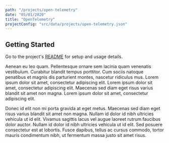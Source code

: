 ```yaml
---
path: "/projects/open-telemetry"
date: "05/01/2020"
title: "OpenTelemetry"
projectConfig: "src/data/projects/open-telemetry.json"
---
```


## Getting Started

Go to the project's [README](https://github.com/open-telemetry) for setup and usage details.

Aenean eu leo quam. Pellentesque ornare sem lacinia quam venenatis vestibulum. Curabitur blandit tempus porttitor. Cum sociis natoque penatibus et magnis dis parturient montes, nascetur ridiculus mus. Lorem ipsum dolor sit amet, consectetur adipiscing elit. Lorem ipsum dolor sit amet, consectetur adipiscing elit. Maecenas sed diam eget risus varius blandit sit amet non magna. Lorem ipsum dolor sit amet, consectetur adipiscing elit.

Donec id elit non mi porta gravida at eget metus. Maecenas sed diam eget risus varius blandit sit amet non magna. Nullam id dolor id nibh ultricies vehicula ut id elit. Vivamus sagittis lacus vel augue laoreet rutrum faucibus dolor auctor. Nullam id dolor id nibh ultricies vehicula ut id elit. Sed posuere consectetur est at lobortis. Fusce dapibus, tellus ac cursus commodo, tortor mauris condimentum nibh, ut fermentum massa justo sit amet risus.

<!--


<div className="responsive-video">
  <iframe width="560" height="315" src="https://www.youtube.com/embed/7wnav6Fu9T0" frameborder="0" allow="accelerometer; autoplay; encrypted-media; gyroscope; picture-in-picture" allowfullscreen></iframe>
</div>

<Link to="/cta">Install</Link>

## [Optional] Features

### [Optional] Feature 1

### [Optional] Feature 2

## [Required] Getting Started

### [Optional] Code example highlighting an extension or customization point

This is how you extend OpenTelemetry in following way.

```js
import React, { useState } from 'react';
import PropTypes from 'prop-types';

// I'm a comment;
const aMadeUpFunction = () => {
if (myArray.length !== 100) {
  myArray.map((item, i) => item * i);
} else {
  return null
}
};
```
### [Optional] More details about the project

## [Optional] What people are saying

Praesent commodo cursus magna, vel scelerisque nisl consectetur et.
Maecenas faucibus mollis interdum. Lorem ipsum dolor sit amet,
consectetur adipiscing elit.

> [name="Leslie Webb"] Vitae enim egestas egestas at gravida arcu, amet in. Facilisis at
massa amet, aliquet dui semper. Sit placerat sed et ornare faucibus
egestas sit nisl, diam.

> [name="Bildad the Shuhite"] Aenean eu leo quam. Pellentesque ornare sem lacinia quam venenatis
vestibulum. Maecenas faucibus mollis interdum. Maecenas sed diam
eget risus varius blandit sit amet non magna.
-->